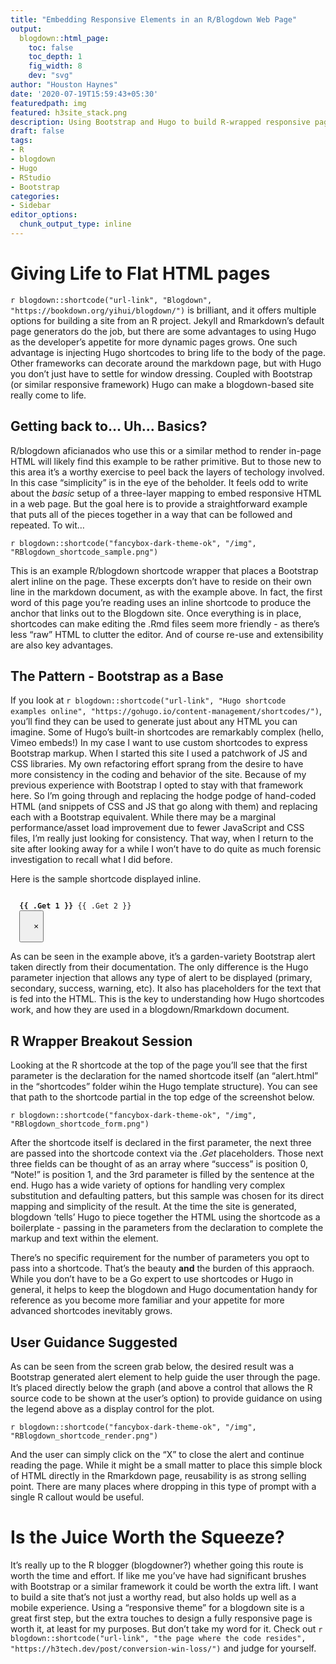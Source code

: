 ```yaml
---
title: "Embedding Responsive Elements in an R/Blogdown Web Page"
output:
  blogdown::html_page:
    toc: false
    toc_depth: 1
    fig_width: 8
    dev: "svg"
author: "Houston Haynes"
date: '2020-07-19T15:59:43+05:30'
featuredpath: img
featured: h3site_stack.png
description: Using Bootstrap and Hugo to build R-wrapped responsive page markup
draft: false
tags:
- R
- blogdown
- Hugo
- RStudio
- Bootstrap
categories: 
- Sidebar
editor_options: 
  chunk_output_type: inline
---
```

# Giving Life to Flat HTML pages

`r blogdown::shortcode("url-link", "Blogdown", "https://bookdown.org/yihui/blogdown/")` is brilliant, and it offers multiple options for building a site from an R project. Jekyll and Rmarkdown's default page generators do the job, but there are some advantages to using Hugo as the developer's appetite for more dynamic pages grows. One such advantage is injecting Hugo shortcodes to bring life to the body of the page. Other frameworks can decorate around the markdown page, but with Hugo you don't just have to settle for window dressing. Coupled with Bootstrap (or similar responsive framework) Hugo can make a blogdown-based site really come to life.

## Getting back to... Uh... Basics?

R/blogdown aficianados who use this or a similar method to render in-page HTML will likely find this example to be rather primitive. But to those new to this area it's a worthy exercise to peel back the layers of techology involved. In this case "simplicity" is in the eye of the beholder. It feels odd to write about the *basic* setup of a three-layer mapping to embed responsive HTML in a web page. But the goal here is to provide a straightforward example that puts all of the pieces together in a way that can be followed and repeated. To wit...

`r blogdown::shortcode("fancybox-dark-theme-ok", "/img", "RBlogdown_shortcode_sample.png")`

This is an example R/blogdown shortcode wrapper that places a Bootstrap alert inline on the page. These excerpts don't have to reside on their own line in the markdown document, as with the example above. In fact, the first word of this page you're reading uses an inline shortcode to produce the anchor that links out to the Blogdown site. Once everything is in place, shortcodes can make editing the .Rmd files seem more friendly - as there's less "raw" HTML to clutter the editor. And of course re-use and extensibility are also key advantages.

## The Pattern - Bootstrap as a Base

If you look at `r blogdown::shortcode("url-link", "Hugo shortcode examples online", "https://gohugo.io/content-management/shortcodes/")`, you'll find they can be used to generate just about any HTML you can imagine. Some of Hugo's built-in shortcodes are remarkably complex (hello, Vimeo embeds!) In my case I want to use custom shortcodes to express Bootstrap markup. When I started this site I used a patchwork of JS and CSS libraries. My own refactoring effort sprang from the desire to have more consistency in the coding and behavior of the site. Because of my previous experience with Bootstrap I opted to stay with that framework here. So I'm going through and replacing the hodge podge of hand-coded HTML (and snippets of CSS and JS that go along with them) and replacing each with a Bootstrap equivalent. While there may be a marginal performance/asset load improvement due to fewer JavaScript and CSS files, I'm really just looking for consistency. That way, when I return to the site after looking away for a while I won't have to do quite as much forensic investigation to recall what I did before. 

Here is the sample shortcode displayed inline.

<pre><code class="html"><div class="alert alert-{{ .Get 0 }} alert-dismissible fade show pb-4" role="alert">
  <strong>{{ .Get 1 }}</strong> {{ .Get 2 }}
  <button type="button" class="close" data-dismiss="alert" aria-label="Close">
    <span aria-hidden="true">&times;</span>
  </button>
</div></code></pre>

As can be seen in the example above, it's a garden-variety Bootstrap alert taken directly from their documentation. The only difference is the Hugo parameter injection that allows any type of alert to be displayed (primary, secondary, success, warning, etc). It also has placeholders for the text that is fed into the HTML. This is the key to understanding how Hugo shortcodes work, and how they are used in a blogdown/Rmarkdown document.

## R Wrapper Breakout Session

Looking at the R shortcode at the top of the page you'll see that the first parameter is the declaration for the named shortcode itself (an "alert.html" in the "shortcodes" folder wihin the Hugo template structure). You can see that path to the shortcode partial in the top edge of the screenshot below.

`r blogdown::shortcode("fancybox-dark-theme-ok", "/img", "RBlogdown_shortcode_form.png")`

After the shortcode itself is declared in the first parameter, the next three are passed into the shortcode context via the *.Get* placeholders. Those next three fields can be thought of as an array where "success" is position 0, "Note!" is position 1, and the 3rd parameter is filled by the sentence at the end. Hugo has a wide variety of options for handling very complex substitution and defaulting patters, but this sample was chosen for its direct mapping and simplicity of the result. At the time the site is generated, blogdown 'tells' Hugo to piece together the HTML using the shortcode as a boilerplate - passing in the parameters from the declaration to complete the markup and text within the element.

There's no specific requirement for the number of parameters you opt to pass into a shortcode. That's the beauty __and__ the burden of this appraoch. While you don't have to be a Go expert to use shortcodes or Hugo in general, it helps to keep the blogdown and Hugo documentation handy for reference as you become more familiar and your appetite for more advanced shortcodes inevitably grows.

## User Guidance Suggested

As can be seen from the screen grab below, the desired result was a Bootstrap generated alert element to help guide the user through the page. It's placed directly below the graph (and above a control that allows the R source code to be shown at the user's option) to provide guidance on using the legend above as a display control for the plot. 

`r blogdown::shortcode("fancybox-dark-theme-ok", "/img", "RBlogdown_shortcode_render.png")`

And the user can simply click on the "X" to close the alert and continue reading the page. While it might be a small matter to place this simple block of HTML directly in the Rmarkdown page, reusability is as strong selling point. There are many places where dropping in this type of prompt with a single R callout would be useful.

# Is the Juice Worth the Squeeze?

It's really up to the R blogger (blogdowner?) whether going this route is worth the time and effort. If like me you've have had significant brushes with Bootstrap or a similar framework it could be worth the extra lift. I want to build a site that's not just a worthy read, but also holds up well as a mobile experience. Using a "responsive theme" for a blogdown site is a great first step, but the extra touches to design a fully responsive page is worth it, at least for my purposes. But don't take my word for it. Check out `r blogdown::shortcode("url-link", "the page where the code resides", "https://h3tech.dev/post/conversion-win-loss/")` and judge for yourself.